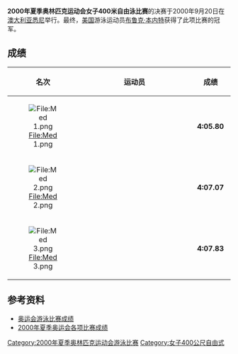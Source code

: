 {{2000年夏季奥林匹克运动会游泳比赛}}
'''2000年夏季奥林匹克运动会女子400米自由泳比赛'''的决赛于2000年9月20日在[[澳大利亚|澳大利亚]][[悉尼|悉尼]]举行。最终，[[美国|美国]]游泳运动员[[布鲁克·本内特|布鲁克·本内特]]获得了此项比赛的冠军。

== 成绩 ==
{| bgcolor="#f7f8ff" cellpadding="3" cellspacing="0" border="1" style="font-size: 92%; border: gray solid 1,5px; border-collapse: collapse;"
|- bgcolor="#efefef"
! 名次
!align="center" style="width: 20em"|运动员
!align="center" style="width: 5em"|成绩
|-
|align="center"|[[File:Med_1.png|File:Med 1.png]]
|{{flagIOCathlete|[[布鲁克·本内特|布鲁克·本内特]]|USA|2000年夏季}}
|align="center"|'''4:05.80'''
|-
|align="center"|[[File:Med_2.png|File:Med 2.png]]
|{{flagIOCathlete|[[黛安娜·芒兹|黛安娜·芒兹]]|USA|2000年夏季}}
|align="center"|'''4:07.07'''
|-
|align="center"|[[File:Med_3.png|File:Med 3.png]]
|{{flagIOCathlete|[[克劳迪娅·波尔|克劳迪娅·波尔]]|CRC|2000年夏季}}
|align="center"|'''4:07.83'''
|}

== 参考资料 ==
* [http://www.usaswimming.org/USASWeb/_Rainbow/2000%20Olympics/6491324e-f89a-428d-a3a5-72190602d288/2000_olympics_200mback_men.html 奥运会游泳比赛成绩] {{Wayback|url=http://www.usaswimming.org/USASWeb/_Rainbow/2000%20Olympics/6491324e-f89a-428d-a3a5-72190602d288/2000_olympics_200mback_men.html |date=20070930185441 }}
* [https://web.archive.org/web/20100606071339/http://www.schoolsports.com.cn/info/info.asp?info_ID=2814 2000年夏季奥运会各项比赛成绩]

[[Category:2000年夏季奥林匹克运动会游泳比赛|Category:2000年夏季奥林匹克运动会游泳比赛]]
[[Category:女子400公尺自由式|Category:女子400公尺自由式]]